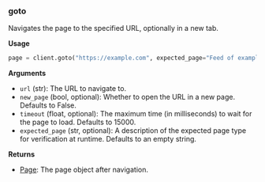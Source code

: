 
### goto

Navigates the page to the specified URL, optionally in a new tab.

**Usage**

```python
page = client.goto("https://example.com", expected_page="Feed of example articles")
```

**Arguments**

- `url` (str): The URL to navigate to.
- `new_page` (bool, optional): Whether to open the URL in a new page. Defaults to False.
- `timeout` (float, optional): The maximum time (in milliseconds) to wait for the page to load. Defaults to 15000.
- `expected_page` (str, optional): A description of the expected page type for verification at runtime. Defaults to an empty string.

**Returns**

- [Page](/sdk-reference/python/page): The page object after navigation.

<InfoSnippet />
